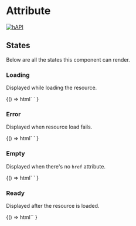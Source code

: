 

<Meta title="Forms / Attribute" component="foxy-attribute-form" />

# Attribute

[![hAPI](https://img.shields.io/badge/hAPI-attribute-green.svg)](https://api.foxycart.com/rels/attribute)

## States

Below are all the states this component can render.

### Loading

Displayed while loading the resource.

<Canvas>
  <Story name="Loading">
    {() =>
      html`
        <foxy-attribute-form href="https://demo.foxycart.com/s/admin/sleep"> </foxy-attribute-form>
      `
    }
  </Story>
</Canvas>

### Error

Displayed when resource load fails.

<Canvas>
  <Story name="Error">
    {() =>
      html`
        <foxy-attribute-form
          href="https://demo.foxycart.com/s/admin/customer_attributes/not-found"
        ></foxy-attribute-form>
      `
    }
  </Story>
</Canvas>

### Empty

Displayed when there's no `href` attribute.

<Canvas>
  <Story name="Empty">
    {() =>
      html`
        <foxy-attribute-form
          parent="https://demo.foxycart.com/s/admin/customers/0/attributes"
        ></foxy-attribute-form>
      `
    }
  </Story>
</Canvas>

### Ready

Displayed after the resource is loaded.

<Canvas>
  <Story name="Ready">
    {() =>
      html`<foxy-attribute-form
        href="https://demo.foxycart.com/s/admin/customer_attributes/0"
      ></foxy-attribute-form>`
    }
  </Story>
</Canvas>
